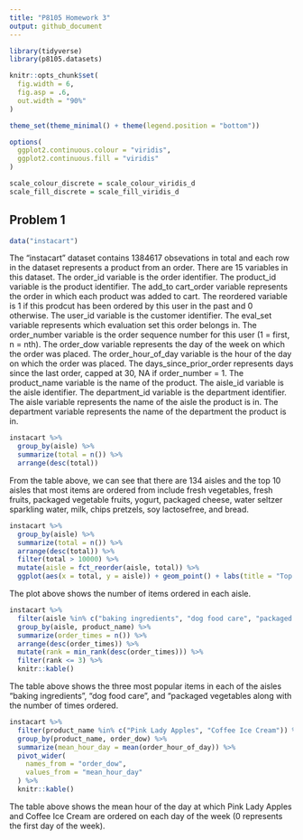 ```yaml
---
title: "P8105 Homework 3"
output: github_document
---
```


```r
library(tidyverse)
library(p8105.datasets)

knitr::opts_chunk$set(
  fig.width = 6,
  fig.asp = .6,
  out.width = "90%"
)

theme_set(theme_minimal() + theme(legend.position = "bottom"))

options(
  ggplot2.continuous.colour = "viridis",
  ggplot2.continuous.fill = "viridis"
)

scale_colour_discrete = scale_colour_viridis_d
scale_fill_discrete = scale_fill_viridis_d
```


## Problem 1

```r
data("instacart")
```

The "instacart" dataset contains 1384617 obsevations in total and each row in the dataset represents a product from an order. There are 15 variables in this dataset. The order_id variable is the order identifier. The product_id variable is the product identifier. The add_to cart_order variable represents the order in which each product was added to cart. The reordered variable is 1 if this prodcut has been ordered by this user in the past and 0 otherwise. The user_id variable is the customer identifier. The eval_set variable represents  which evaluation set this order belongs in. The order_number variable is the order sequence number for this user (1 = first,  n = nth). The order_dow variable represents the day of the week on which the order was placed. The order_hour_of_day variable is the hour of the day on which the order was placed. The days_since_prior_order represents days since the last order, capped at 30, NA if order_number = 1. The product_name variable is the name of the product. The aisle_id variable is the aisle identifier. The department_id variable is the department identifier. The aisle variable represents the name of the aisle the product is in. The department variable represents the name of the department the product is in.

```r
instacart %>%
  group_by(aisle) %>%
  summarize(total = n()) %>%
  arrange(desc(total))
```

From the table above, we can see that there are 134 aisles and the top 10 aisles that most items are ordered from include fresh vegetables, fresh fruits, packaged vegetable fruits, yogurt, packaged cheese, water seltzer sparkling water, milk, chips pretzels, soy lactosefree, and bread.

```r
instacart %>%
  group_by(aisle) %>%
  summarize(total = n()) %>%
  arrange(desc(total)) %>%
  filter(total > 10000) %>%
  mutate(aisle = fct_reorder(aisle, total)) %>%
  ggplot(aes(x = total, y = aisle)) + geom_point() + labs(title = "Top 39 Aisles With Most Items Ordered", xlab = "Number of items", ylab = "Aisle") + scale_x_continuous(breaks = seq(from = 0, to = 160000, by = 20000))
```

The plot above shows the number of items ordered in each aisle.

```r
instacart %>%
  filter(aisle %in% c("baking ingredients", "dog food care", "packaged vegetables fruits")) %>%
  group_by(aisle, product_name) %>%
  summarize(order_times = n()) %>%
  arrange(desc(order_times)) %>%
  mutate(rank = min_rank(desc(order_times))) %>%
  filter(rank <= 3) %>%
  knitr::kable()
```

The table above shows the three most popular items in each of the aisles “baking ingredients”, “dog food care”, and “packaged vegetables along with the number of times ordered.

```r
instacart %>%
  filter(product_name %in% c("Pink Lady Apples", "Coffee Ice Cream")) %>%
  group_by(product_name, order_dow) %>%
  summarize(mean_hour_day = mean(order_hour_of_day)) %>%
  pivot_wider(
    names_from = "order_dow",
    values_from = "mean_hour_day"
  ) %>%
  knitr::kable()
```

The table above shows the mean hour of the day at which Pink Lady Apples and Coffee Ice Cream are ordered on each day of the week (0 represents the first day of the week).

